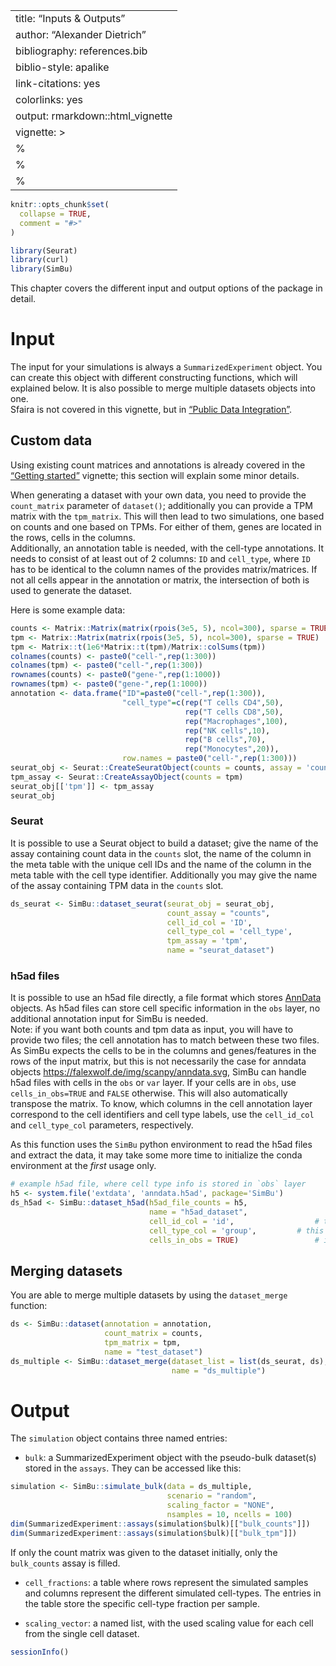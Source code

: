 ----
title: "Inputs & Outputs"
author: "Alexander Dietrich"
bibliography: references.bib
biblio-style: apalike
link-citations: yes
colorlinks: yes
output: rmarkdown::html_vignette
vignette: >
  %\VignetteIndexEntry{Inputs & Outputs}
  %\VignetteEngine{knitr::rmarkdown}
  %\VignetteEncoding{UTF-8}
---

```r
knitr::opts_chunk$set(
  collapse = TRUE,
  comment = "#>"
)
```

```r
library(Seurat)
library(curl)
library(SimBu)
```

This chapter covers the different input and output options of the package in detail.

# Input

The input for your simulations is always a `SummarizedExperiment` object. You can create this object with different constructing functions, which will explained below. It is also possible to merge multiple datasets objects into one. \
Sfaira is not covered in this vignette, but in ["Public Data Integration"](sfaira_vignette.html).\

## Custom data

Using existing count matrices and annotations is already covered in the ["Getting started"](simulator_documentation.html) vignette; this section will explain some minor details.\

When generating a dataset with your own data, you need to provide the `count_matrix` parameter of `dataset()`; additionally you can provide a TPM matrix with the `tpm_matrix`. This will then lead to two simulations, one based on counts and one based on TPMs. For either of them, genes are located in the rows, cells in the columns.\
Additionally, an annotation table is needed, with the cell-type annotations. It needs to consist of at least out of 2 columns: `ID` and `cell_type`, where `ID` has to be identical to the column names of the provides matrix/matrices. If not all cells appear in the annotation or matrix, the intersection of both is used to generate the dataset. \

Here is some example data:

```r
counts <- Matrix::Matrix(matrix(rpois(3e5, 5), ncol=300), sparse = TRUE)
tpm <- Matrix::Matrix(matrix(rpois(3e5, 5), ncol=300), sparse = TRUE)
tpm <- Matrix::t(1e6*Matrix::t(tpm)/Matrix::colSums(tpm))
colnames(counts) <- paste0("cell-",rep(1:300))
colnames(tpm) <- paste0("cell-",rep(1:300))
rownames(counts) <- paste0("gene-",rep(1:1000))
rownames(tpm) <- paste0("gene-",rep(1:1000))
annotation <- data.frame("ID"=paste0("cell-",rep(1:300)), 
                         "cell_type"=c(rep("T cells CD4",50), 
                                       rep("T cells CD8",50),
                                       rep("Macrophages",100),
                                       rep("NK cells",10),
                                       rep("B cells",70),
                                       rep("Monocytes",20)),
                         row.names = paste0("cell-",rep(1:300)))
seurat_obj <- Seurat::CreateSeuratObject(counts = counts, assay = 'counts', meta.data = annotation)
tpm_assay <- Seurat::CreateAssayObject(counts = tpm)
seurat_obj[['tpm']] <- tpm_assay
seurat_obj
```


### Seurat

It is possible to use a Seurat object to build a dataset; give the name of the assay containing count data in the `counts` slot, the name of the column in the meta table with the unique cell IDs and the name of the column in the meta table with the cell type identifier. Additionally you may give the name of the assay containing TPM data in the `counts` slot.

```r
ds_seurat <- SimBu::dataset_seurat(seurat_obj = seurat_obj, 
                                   count_assay = "counts", 
                                   cell_id_col = 'ID', 
                                   cell_type_col = 'cell_type', 
                                   tpm_assay = 'tpm',
                                   name = "seurat_dataset")
```

### h5ad files

It is possible to use an h5ad file directly, a file format which stores [AnnData](https://anndata.readthedocs.io/en/latest/) objects. As h5ad files can store cell specific information in the `obs` layer, no additional annotation input for SimBu is needed. \
Note: if you want both counts and tpm data as input, you will have to provide two files; the cell annotation has to match between these two files. As SimBu expects the cells to be in the columns and genes/features in the rows of the input matrix, but this is not necessarily the case for anndata objects [https://falexwolf.de/img/scanpy/anndata.svg](https://falexwolf.de/img/scanpy/anndata.svg), SimBu can handle h5ad files with cells in the `obs` or `var` layer. If your cells are in `obs`, use  `cells_in_obs=TRUE` and `FALSE` otherwise. This will also automatically transpose the matrix.
To know, which columns in the cell annotation layer correspond to the cell identifiers and cell type labels, use the `cell_id_col` and `cell_type_col` parameters, respectively.\

As this function uses the `SimBu` python environment to read the h5ad files and extract the data, it may take some more time to initialize the conda environment at the *first* usage only. 

```r
# example h5ad file, where cell type info is stored in `obs` layer
h5 <- system.file('extdata', 'anndata.h5ad', package='SimBu')
ds_h5ad <- SimBu::dataset_h5ad(h5ad_file_counts = h5,
                               name = "h5ad_dataset",
                               cell_id_col = 'id',                  # this will use the 'id' column of the metadata as cell identifiers
                               cell_type_col = 'group',         # this will use the 'group' column of the metadata as cell type info
                               cells_in_obs = TRUE)                 # in case your cell information is stored in the var layer, switch to FALSE
```

## Merging datasets

You are able to merge multiple datasets by using the `dataset_merge` function:

```r
ds <- SimBu::dataset(annotation = annotation,
                     count_matrix = counts,
                     tpm_matrix = tpm,
                     name = "test_dataset")
ds_multiple <- SimBu::dataset_merge(dataset_list = list(ds_seurat, ds),
                                    name = "ds_multiple")
```


# Output


The `simulation` object contains three named entries: \

* `bulk`: a SummarizedExperiment object with the pseudo-bulk dataset(s) stored in the `assays`. They can be accessed like this:

```r
simulation <- SimBu::simulate_bulk(data = ds_multiple,
                                   scenario = "random", 
                                   scaling_factor = "NONE",
                                   nsamples = 10, ncells = 100)
dim(SummarizedExperiment::assays(simulation$bulk)[["bulk_counts"]])
dim(SummarizedExperiment::assays(simulation$bulk)[["bulk_tpm"]])
```

If only the count matrix was given to the dataset initially, only the `bulk_counts` assay is filled.

* `cell_fractions`: a table where rows represent the simulated samples and columns represent the different simulated cell-types. The entries in the table store the specific cell-type fraction per sample.\

* `scaling_vector`: a named list, with the used scaling value for each cell from the single cell dataset. \

```r
sessionInfo()
```